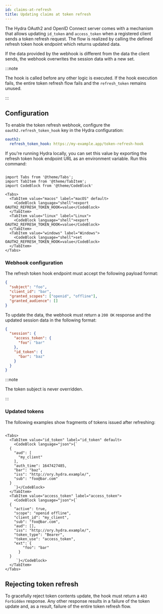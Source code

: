 ```yaml
---
id: claims-at-refresh
title: Updating claims at token refresh
---
```


The Hydra OAuth2 and OpenID Connect server comes with a mechanism that allows
updating `id_token` and `access_token` when a registered client sends a token
refresh request. The flow is realized by calling the defined refresh token hook
endpoint which returns updated data.

If the data provided by the webhook is different from the data the client sends,
the webhook overwrites the session data with a new set.

:::note

The hook is called before any other logic is executed. If the hook execution
fails, the entire token refresh flow fails and the `refresh_token` remains
unused.

:::

## Configuration

To enable the token refresh webhook, configure the `oauth2.refresh_token_hook`
key in the Hydra configuration:

```yaml
oauth2:
  refresh_token_hook: https://my-example.app/token-refresh-hook
```

If you're running Hydra locally, you can set this value by exporting the refresh
token hook endpoint URL as an environment variable. Run this command:

```mdx-code-block

import Tabs from '@theme/Tabs';
import TabItem from '@theme/TabItem';
import CodeBlock from '@theme/CodeBlock'

<Tabs>
  <TabItem value="macos" label="macOS" default>
    <CodeBlock language="shell">export OAUTH2_REFRESH_TOKEN_HOOK=value</CodeBlock>
  </TabItem>
  <TabItem value="linux" label="Linux">
    <CodeBlock language="shell">export OAUTH2_REFRESH_TOKEN_HOOK=value</CodeBlock>
  </TabItem>
  <TabItem value="windows" label="Windows">
    <CodeBlock language="shell">set OAUTH2_REFRESH_TOKEN_HOOK=value</CodeBlock> 
  </TabItem>
</Tabs>
```

### Webhook configuration

The refresh token hook endpoint must accept the following payload format:

```json
{
  "subject": "foo",
  "client_id": "bar",
  "granted_scopes": ["openid", "offline"],
  "granted_audience": []
}
```

To update the data, the webhook must return a `200 OK` response and the updated
session data in the following format:

```json
{
  "session": {
    "access_token": {
      "foo": "bar"
    },
    "id_token": {
      "bar": "baz"
    }
  }
}
```

:::note

The token subject is never overridden.

:::

### Updated tokens

The following examples show fragments of tokens issued after refreshing:

```mdx-code-block

<Tabs>
  <TabItem value="id_token" label="id_token" default>
    <CodeBlock language="json">{` 
  {
    "aud": [
      "my_client"
    ],
    "auth_time": 1647427485,
    "bar": "baz",
    "iss": "http://ory.hydra.example/",
    "sub": "foo@bar.com"
  }
    `}</CodeBlock>
  </TabItem>
  <TabItem value="access_token" label="access_token">
    <CodeBlock language="json">{`
  {
    "active": true,
    "scope": "openid offline",
    "client_id": "my_client",
    "sub": "foo@bar.com",
    "aud": [],
    "iss": "http://ory.hydra.example/",
    "token_type": "Bearer",
    "token_use": "access_token",
    "ext": {
        "foo": "bar"
      }
  }  
     `}</CodeBlock>
  </TabItem>
</Tabs>
```

## Rejecting token refresh

To gracefully reject token contents update, the hook must return a
`403 Forbidden` response. Any other response results in a failure of the token
update and, as a result, failure of the entire token refresh flow.
